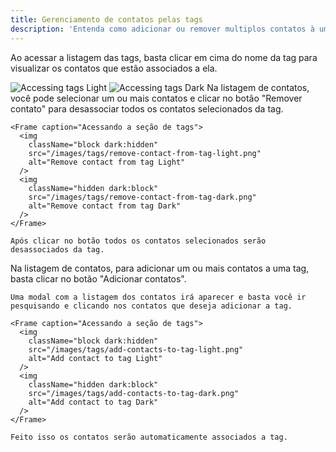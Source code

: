 ```yaml
---
title: Gerenciamento de contatos pelas tags
description: 'Entenda como adicionar ou remover multiplos contatos à uma tag.'
---
```


Ao acessar a listagem das tags, basta clicar em cima do nome da tag para visualizar os contatos que estão associados a ela.

<Frame caption="Acessando a seção de tags">
  <img
    className="block dark:hidden"
    src="/images/tags/access-tags-light.png"
    alt="Accessing tags Light"
  />
  <img
    className="hidden dark:block"
    src="/images/tags/access-tags-dark.png"
    alt="Accessing tags Dark"
  />
</Frame>

<Tabs>
  <Tab title="Removendo contatos">
    Na listagem de contatos, você pode selecionar um ou mais contatos e clicar no botão "Remover contato" para desassociar todos os contatos selecionados da tag.

    <Frame caption="Acessando a seção de tags">
      <img
        className="block dark:hidden"
        src="/images/tags/remove-contact-from-tag-light.png"
        alt="Remove contact from tag Light"
      />
      <img
        className="hidden dark:block"
        src="/images/tags/remove-contact-from-tag-dark.png"
        alt="Remove contact from tag Dark"
      />
    </Frame>

    Após clicar no botão todos os contatos selecionados serão desassociados da tag.
  </Tab>
  <Tab title="Adicionando contatos">
    Na listagem de contatos, para adicionar um ou mais contatos a uma tag, basta clicar no botão "Adicionar contatos".

    Uma modal com a listagem dos contatos irá aparecer e basta você ir pesquisando e clicando nos contatos que deseja adicionar a tag.

    <Frame caption="Acessando a seção de tags">
      <img
        className="block dark:hidden"
        src="/images/tags/add-contacts-to-tag-light.png"
        alt="Add contact to tag Light"
      />
      <img
        className="hidden dark:block"
        src="/images/tags/add-contacts-to-tag-dark.png"
        alt="Add contact to tag Dark"
      />
    </Frame>

    Feito isso os contatos serão automaticamente associados a tag.
  </Tab>
</Tabs>